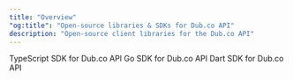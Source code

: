 ```yaml
---
title: "Overview"
"og:title": "Open-source libraries & SDKs for Dub.co API"
description: "Open-source client libraries for the Dub.co API"
---
```


<CardGroup cols={2}>
  <Card
    title="TypeScript"
    icon="github"
    href="/sdks/typescript/overview"
    color="#333333"
  >
    TypeScript SDK for Dub.co API
  </Card>
  <Card title="Go" icon="github" href="https://d.to/go" color="#333333">
    Go SDK for Dub.co API
  </Card>
  <Card
    title="Flutter (Dart)"
    icon="github"
    href="https://d.to/dart"
    color="#333333"
  >
    Dart SDK for Dub.co API
  </Card>
</CardGroup>
